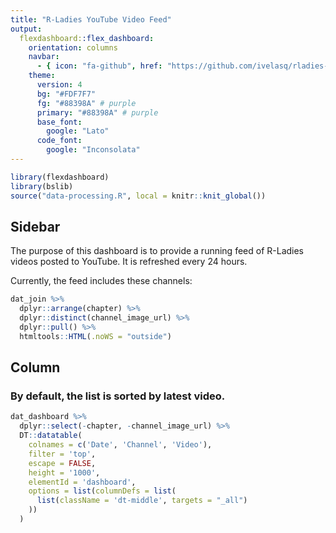 ```yaml
---
title: "R-Ladies YouTube Video Feed"
output: 
  flexdashboard::flex_dashboard:
    orientation: columns
    navbar:
      - { icon: "fa-github", href: "https://github.com/ivelasq/rladies-video-feed", align: right }
    theme:
      version: 4
      bg: "#FDF7F7"
      fg: "#88398A" # purple
      primary: "#88398A" # purple
      base_font:
        google: "Lato"
      code_font:
        google: "Inconsolata"
---
```


```r
library(flexdashboard)
library(bslib)
source("data-processing.R", local = knitr::knit_global())
```

Sidebar {.sidebar}
-----------------------------------------------------------------------

The purpose of this dashboard is to provide a running feed of R-Ladies videos posted to YouTube. It is refreshed every 24 hours.

Currently, the feed includes these channels:

```r
dat_join %>% 
  dplyr::arrange(chapter) %>% 
  dplyr::distinct(channel_image_url) %>% 
  dplyr::pull() %>% 
  htmltools::HTML(.noWS = "outside")
```

Column {data-width=900}
-----------------------------------------------------------------------

### By default, the list is sorted by latest video.

<style>
.dataTables_scrollBody {
    max-height: 100% !important;
}
</style>

```r
dat_dashboard %>%
  dplyr::select(-chapter, -channel_image_url) %>%
  DT::datatable(
    colnames = c('Date', 'Channel', 'Video'),
    filter = 'top',
    escape = FALSE,
    height = '1000',
    elementId = 'dashboard',
    options = list(columnDefs = list(
      list(className = 'dt-middle', targets = "_all")
    ))
  )
```
